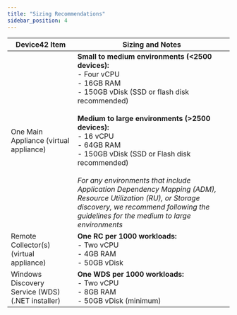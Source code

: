 ```yaml
---
title: "Sizing Recommendations"
sidebar_position: 4
---
```


| Device42 Item                                    | Sizing and Notes                                                                                                                                                                                                                                                                                                                                                                                                                                                                                                |
|--------------------------------------------------|-----------------------------------------------------------------------------------------------------------------------------------------------------------------------------------------------------------------------------------------------------------------------------------------------------------------------------------------------------------------------------------------------------------------------------------------------------------------------------------------------------------------|
| One Main Appliance  (virtual appliance)            | **Small to medium environments (\<2500 devices):**  <br/> - Four vCPU <br/> - 16GB RAM <br/> - 150GB vDisk (SSD or flash disk recommended)<br/><br/>  **Medium to large environments (>2500 devices):** <br/>- 16 vCPU <br/>- 64GB RAM <br/>- 150GB vDisk (SSD or Flash disk recommended)<br/><br/>  *For any environments that include Application Dependency Mapping (ADM), Resource Utilization (RU), or Storage discovery, we recommend following the guidelines for the medium to large environments* |
| Remote Collector(s) (virtual appliance)         | **One RC per 1000 workloads:** <br/>- Two vCPU <br/>- 4GB RAM <br/>- 50GB vDisk                                                                                                                                                                                                                                                                                                                                                                                                                                    |
| Windows Discovery Service (WDS) (.NET installer) | **One WDS per 1000 workloads:**  <br/> - Two vCPU <br/> - 8GB RAM <br/> - 50GB vDisk (minimum)                                                                                                                                                                                                                                                                                                                                                                                                                      |
